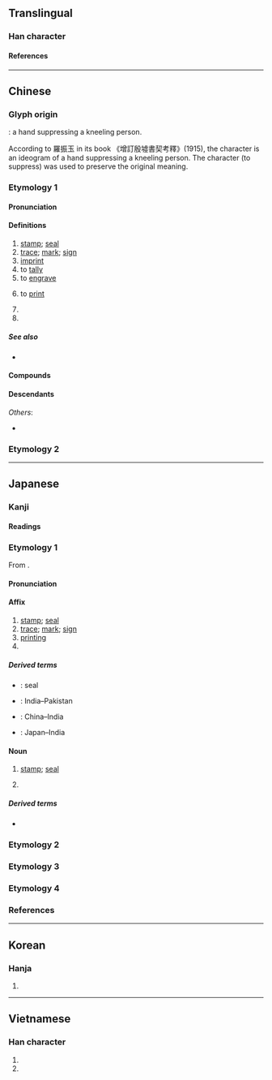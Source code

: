 {{also|抑|ер|EP|ep|èp}}
{{character info/new}}
==Translingual==
{{stroke order|strokes=6}}

===Han character===
{{Han char|rn=26|rad=卩|as=04|asm=03|sn=6|snm=5|four=77720|canj=HPSL|ids=⿰𠀉卩(JK),⿻卬一(GHT)}}

====References====
{{Han ref|kx=0159.100|dkj=02848|dj=0363.160|hdz=10312.020|uh=5370}}

----

==Chinese==
{{zh-forms}}

===Glyph origin===
{{Han etyl}}
{{liushu|p}}: a hand suppressing a kneeling person.

According to 羅振玉 in its book 《增訂殷墟書契考釋》(1915), the character is an ideogram of a hand suppressing a kneeling person. The character {{l|zh|抑}} (to suppress) was used to preserve the original meaning.
===Etymology 1===

====Pronunciation====
{{zh-pron
|m=yìn,er=y
|m_note=yìnr - “mark; print; trace”
|c=jan3,ngan3
|h=pfs=yin/yang;gd=in4
|h_note=yin - literary; yang - vernacular
|md=éng
|mn=ìn
|mn-t=ing3
|w=2in
|mc=y
|oc=y
|cat=n,v,pn
}}

====Definitions====
{{zh-hanzi}}

# [[stamp]]; [[seal]]
# [[trace]]; [[mark]]; [[sign]]
# [[imprint]]
# to [[tally]]
# to [[engrave]]
# {{lb|zh|computing}} to [[print]]
# {{zh-abbrev|印度|[[India]]}}
# {{zh-abbrev|印度尼西亞|[[Indonesia]]}}

=====See also=====
* {{zh-l|痕}}

====Compounds====
{{zh-der|印把子|印版|印本|印鼻|印材|印次|印第安人|印度|印度教|印度尼西亞|印發|印盒|印痕|印花|印記|印跡|印鑑|印尼|印泥|印鈕|印紐|印譜|印染|印色|印數|印刷|印台|印堂|印璽|印匣|印相|印相紙|印象|印信|印行|印油|印張|印章|印證|印製|印子|三法印|不准翻印|付印|佛印|佩印|免冠解印|凸版印刷|凹版印刷|刊印|列印|列印機|初印本|刷印|刻印|刻板印象|刻版印書|印串|印人傳|印像紙|印光大師|印刷品|印刷廠|印刷機|印刷術|印刷電路|印刷體|印加人|印加帝國|印加文明|印可|印合|印囊|印子錢|印床|印度半島|印度哲學|印度支那|印度河|印度法系|印度洋|印度綢|印度黃檀|印文|印曹|印板兒|印模|印檢|印歐民族|印歐語系|印池|印相箱|印石|印窠|印結|印綬|印纍綬若|印臺|印花布|印花稅|印花稅票|印表機|印規|印象主義|印象批評|印象派|印鋪|印鑑鑑定|印章學|印香|印魚|堂印|大手印|套印|套印版畫|子母印|孔版印刷|官印|封印|將印|小印|平版印刷|彩印|影印|影印本|影印機|心印|心心相印|快印|戳印|手印|打印|打印子|打印臺|打金印|打香印|抽印|拇印|拓印|拿印把兒|指印|捺印|掌印|排印|掛印懸牌|掛印而逃|搭印|摘印|摹印|擴印|放印子錢|木刻水印|木版印刷|朱印本|東印度|水印|沖印|油印|油印機|治印|法印|洗印|漢印|烙印|烙鐵印兒|無印良品|爪印|牌印|牙印子|璽印文字|用印|疊印|盜印|監印|相印|相印法|石印|石印本|石版印刷|私印|穿帶印|立體印刷|符印|納土獻印|結印|絹印|編印|縮印|翻印|脣印|腳印|膠印|膠版印刷|芙蓉月印|花押印|蓋印|血印|複印|複印品|複印機|西印度|試印券|轉印|轉印紙|重印|金印|金印如斗|鉛印|銅印|鋼印|鑑藏印|鑑賞印|開印|雕版印刷|面月印記|飛鴻印雪|香印|鵲印|印仔:ìn-á|印歐}}

====Descendants====
{{CJKV||いん|인|ấn}}
''Others'':
* {{desc|vi|bor=1|-}} {{vi-l|in|印|to print}}

===Etymology 2===
{{zh-see|抑|v}}
{{zh-cat|Elementary}}

----

==Japanese==

===Kanji===
{{ja-kanji|grade=4|rs=卩04}}

====Readings====
{{ja-readings
|goon=いん
|kanon=いん
|kun=しるし-
}}

===Etymology 1===
{{ja-kanjitab|いん|yomi=on}}
From {{der|ja|ltc|sort=いん|-}} {{ltc-l|印}}.

====Pronunciation====
{{ja-pron|いん|acc=1|acc_ref=DJR|y=on}}

====Affix====
{{ja-pos|affix|いん}}

# [[stamp]]; [[seal]]
# [[trace]]; [[mark]]; [[sign]]
# [[printing]]
# {{short for|ja|印度||[[India]]|tr=Indo}}

=====Derived terms=====
{{der-top}}
* {{ja-r|封%印|ふう%いん}}: seal
* {{ja-r|印パ|いんパ}}: India–Pakistan
* {{ja-r|中%印|ちゅう%いん}}: China–India
* {{ja-r|日%印|にち%いん}}: Japan–India
{{der-bottom}}

====Noun====
{{ja-noun|いん}}

# [[stamp]]; [[seal]]
# {{lb|ja|Buddhism}} {{rfdef|ja}}

=====Derived terms=====
* {{ja-r|印する|いんする}}

===Etymology 2===
{{ja-kanjitab|しるし|yomi=k}}
{{ja-see|しるし}}

===Etymology 3===
{{ja-kanjitab|じるし|yomi=k}}
{{ja-see|じるし}}

===Etymology 4===
{{ja-kanjitab|かね|yomi=k}}
{{ja-see|かね}}
===References===
<references/>

----

==Korean==

===Hanja===
{{ko-hanja|인}}

# {{rfdef|ko|sort=卩04}}

----

==Vietnamese==

===Han character===
{{vi-readings|reading=[[ấn]], [[in]], [[ắng]]|rs=卩04}}

# {{han tu form of|ấn|to [[press]]}}
# {{han tu form of|in|to [[print]]}}
